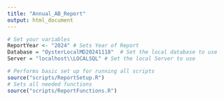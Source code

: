 ```yaml
---
title: "Annual_AB_Report"
output: html_document
---
```


```r
# Set your variables
ReportYear <- "2024" # Sets Year of Report
Database = "OysterLocalMD20241118"  # Set the local database to use
Server = "localhost\\LOCALSQL" # Set the local Server to use
```

```r
# Performs basic set up for running all scripts
source("scripts/ReportSetup.R")
# Sets all needed functions
source("scripts/ReportFunctions.R")
```